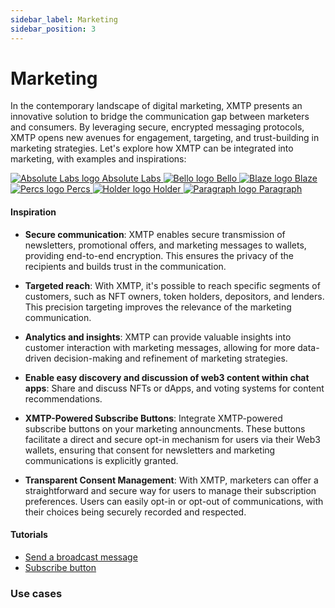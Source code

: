 ```yaml
---
sidebar_label: Marketing
sidebar_position: 3
---
```



# Marketing

In the contemporary landscape of digital marketing, XMTP presents an innovative solution to bridge the communication gap between marketers and consumers. By leveraging secure, encrypted messaging protocols, XMTP opens new avenues for engagement, targeting, and trust-building in marketing strategies. Let's explore how XMTP can be integrated into marketing, with examples and inspirations:

<div className="chain-list seis six">
  <a href="https://absolutelabs.io/" className="chain-item ">
    <img src={absolute} alt="Absolute Labs logo" />
    <span>Absolute Labs</span>
  </a>
  <a href="https://www.bello.lol/" className="chain-item ">
    <img src={bello} alt="Bello logo" />
    <span>Bello</span>
  </a>
  <a href="https://www.withblaze.app/" class="chain-item">
    <img alt="Blaze logo" src={blaze} />
    <span>Blaze</span>
  </a>
  <a href="https://getpercs.com/" class="chain-item">
    <img alt="Percs logo" src={percs} />
    <span>Percs</span>
  </a>
  <a href="https://www.holder.xyz/" className="chain-item ">
    <img src={holder} alt="Holder logo" />
    <span>Holder</span>
  </a>
  <a href="https://www.paragraph.xyz/" className="chain-item ">
    <img src={paragraph} alt="Paragraph logo" />
    <span>Paragraph</span>
  </a>
</div>

#### Inspiration

- **Secure communication**: XMTP enables secure transmission of newsletters, promotional offers, and marketing messages to wallets, providing end-to-end encryption. This ensures the privacy of the recipients and builds trust in the communication.

- **Targeted reach**: With XMTP, it's possible to reach specific segments of customers, such as NFT owners, token holders, depositors, and lenders. This precision targeting improves the relevance of the marketing communication.

- **Analytics and insights**: XMTP can provide valuable insights into customer interaction with marketing messages, allowing for more data-driven decision-making and refinement of marketing strategies.

- **Enable easy discovery and discussion of web3 content within chat apps**: Share and discuss NFTs or dApps, and voting systems for content recommendations.

- **XMTP-Powered Subscribe Buttons**: Integrate XMTP-powered subscribe buttons on your marketing announcments. These buttons facilitate a direct and secure opt-in mechanism for users via their Web3 wallets, ensuring that consent for newsletters and marketing communications is explicitly granted.

- **Transparent Consent Management**: With XMTP, marketers can offer a straightforward and secure way for users to manage their subscription preferences. Users can easily opt-in or opt-out of communications, with their choices being securely recorded and respected.

#### Tutorials

- [Send a broadcast message](/docs/build/broadcast)
- [Subscribe button](/docs/tutorials/portable-consent/subscribe)

### Use cases


<Usecases />
